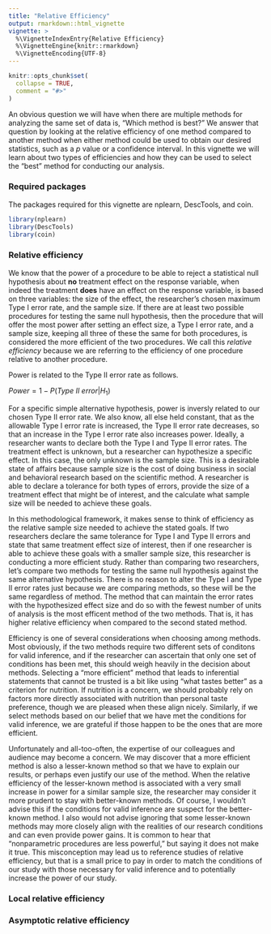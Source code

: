 ```yaml
---
title: "Relative Efficiency"
output: rmarkdown::html_vignette
vignette: >
  %\VignetteIndexEntry{Relative Efficiency}
  %\VignetteEngine{knitr::rmarkdown}
  %\VignetteEncoding{UTF-8}
---
```


```r
knitr::opts_chunk$set(
  collapse = TRUE,
  comment = "#>"
)
```

An obvious question we will have when there are multiple methods for analyzing 
the same set of data is, "Which method is best?" We answer that question by 
looking at the relative efficiency of one method compared to another method 
when either method could be used to obtain our desired statistics, such as a 
*p* value or a confidence interval. In this vignette we will learn about two 
types of efficiencies and how they can be used to select the "best" method for 
conducting our analysis.

### Required packages

The packages required for this vignette are nplearn, DescTools, and coin.

```r
library(nplearn)
library(DescTools)
library(coin)
```

### Relative efficiency

We know that the power of a procedure to be able to reject a statistical null 
hypothesis about **no** treatment effect on the response variable, when indeed 
the treatment **does** have an effect on the response variable, is based on 
three variables: the size of the effect, the researcher's chosen maximum Type I 
error rate, and the sample size. If there are at least two possible procedures 
for testing the same null hypothesis, then the procedure that will offer the 
most power after setting an effect size, a Type I error rate, and a sample 
size, keeping all three of these the same for both procedures, is considered 
the more efficient of the two procedures. We call this *relative efficiency* 
because we are referring to the efficiency of one procedure relative to another 
procedure.

Power is related to the Type II error rate as follows.

$Power = 1 - P(Type\ II\ error | H_1)$

For a specific simple alternative hypothesis, power is inversly related to our 
chosen Type II error rate. We also know, all else held constant, that as the 
allowable Type I error rate is increased, the Type II error rate decreases, so 
that an increase in the Type I error rate also increases power. Ideally, a 
researcher wants to declare both the Type I and Type II error rates. The 
treatment effect is unknown, but a researcher can hypothesize a specific 
effect. In this case, the only unknown is the sample size. This is a desirable 
state of affairs because sample size is the cost of doing business in social 
and behavioral research based on the scientific method. A researcher is able to 
declare a tolerance for both types of errors, provide the size of a treatment 
effect that might be of interest, and the calculate what sample size will be 
needed to achieve these goals.

In this methodological framework, it makes sense to think of efficiency as the 
relative sample size needed to achieve the stated goals. If two researchers 
declare the same tolerance for Type I and Type II errors and state that same 
treatment effect size of interest, then if one researcher is able to achieve 
these goals with a smaller sample size, this researcher is conducting a more 
efficient study. Rather than comparing two researchers, let's compare two 
methods for testing the same null hypothesis against the same alternative 
hypothesis. There is no reason to alter the Type I and Type II error rates 
just because we are comparing methods, so these will be the same regardless of 
method. The method that can maintain the error rates with the hypothesized 
effect size and do so with the fewest number of units of analysis is the most 
efficent method of the two methods. That is, it has higher relative efficiency 
when compared to the second stated method.

Efficiency is one of several considerations when choosing among methods. Most 
obviously, if the two methods require two different sets of conditons for valid 
inference, and if the researcher can ascertain that only one set of conditions 
has been met, this should weigh heavily in the decision about methods. 
Selecting a "more efficient" method that leads to inferential statements that 
cannot be trusted is a bit like using "what tastes better" as a criterion for 
nutrition. If nutrition is a concern, we should probably rely on factors more 
directly associated with nutrition than personal taste preference, though we 
are pleased when these align nicely. Similarly, if we select methods based on 
our belief that we have met the conditions for valid inference, we are grateful 
if those happen to be the ones that are more efficient.

Unfortunately and all-too-often, the expertise of our colleagues and audience 
may become a concern. We may discover that a more efficient method is also a 
lesser-known method so that we have to explain our results, or perhaps even 
justify our use of the method. When the relative efficiency of the lesser-known 
method is associated with a very small increase in power for a similar sample 
size, the researcher may consider it more prudent to stay with better-known 
methods. Of course, I wouldn't advise this if the conditions for valid 
inference are suspect for the better-known method. I also would not advise 
ignoring that some lesser-known methods may more closely align with the 
realities of our research conditions and can even provide power gains. It is 
common to hear that "nonparametric procedures are less powerful," but saying it 
does not make it true. This misconception may lead us to reference studies of 
relative efficiency, but that is a small price to pay in order to match the 
conditions of our study with those necessary for valid inference and to 
potentially increase the power of our study.

### Local relative efficiency



### Asymptotic relative efficiency

